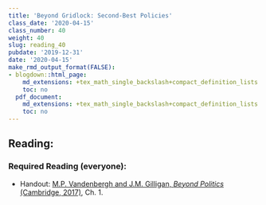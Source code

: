 ```yaml
---
title: 'Beyond Gridlock: Second-Best Policies'
class_date: '2020-04-15'
class_number: 40
weight: 40
slug: reading_40
pubdate: '2019-12-31'
date: '2020-04-15'
make_rmd_output_format(FALSE):
- blogdown::html_page:
    md_extensions: +tex_math_single_backslash+compact_definition_lists
    toc: no
  pdf_document:
    md_extensions: +tex_math_single_backslash+compact_definition_lists
    toc: no
---
```

## Reading:

### Required Reading (everyone):

* Handout: [M.P. Vandenbergh and J.M. Gilligan, _Beyond Politics_ (Cambridge, 2017)](/files/reading_handouts/Beyond_Politics_Chapter_1.pdf){target="_blank"}, Ch. 1.

